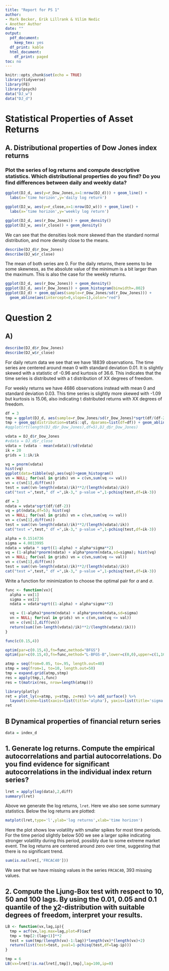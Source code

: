 ```yaml
---
title: "Report for PS 1"
author:
- Mark Becker, Erik Lillrank & Vilim Nedic
- Another Author
date: ""
output:
  pdf_document:
    keep_tex: yes
  df_print: kable
  html_document:
    df_print: paged
toc: no
---
```


```r
knitr::opts_chunk$set(echo = TRUE)
library(tidyverse)
library(FE)
library(psych)
data("DJ_w")
data("DJ_d")
```

#  Statistical Properties of Asset Returns

## A. Distributional properties of Dow Jones index returns

### Plot the series of log returns and compute descriptive statistics. Which distributional properties do you find? Do you find differences between daily and weekly data?

```r
ggplot(DJ_d, aes(y=r_Dow_Jones,x=1:nrow(DJ_d))) + geom_line() +
  labs(x='time horizon',y='daily log return')

ggplot(DJ_w, aes(y=r_close,x=1:nrow(DJ_w))) + geom_line() +
  labs(x='time horizon',y='weekly log return')

ggplot(DJ_d, aes(r_Dow_Jones)) + geom_density()
ggplot(DJ_w, aes(r_close)) + geom_density()
```

We can see that the densities look more skewed than the standard normal distribution, and more density close to the means.

```r
describe(DJ_d$r_Dow_Jones)
describe(DJ_w$r_close)
```
The mean of both series are 0. For the daily returns, there seems to be some skewness, as the absolute value of the minimum is a bit larger than the maximum. This is also the case for the weekly returns.

```r
ggplot(DJ_d, aes(r_Dow_Jones)) + geom_density()
ggplot(DJ_d, aes(r_Dow_Jones)) + geom_histogram(binwidth=.002)
ggplot(DJ_d) + geom_qq(aes(sample=r_Dow_Jones/sd(r_Dow_Jones))) +
  geom_abline(aes(intercept=0,slope=1),color="red")
```

# Question 2
## A)
```r
describe(DJ_d$r_Dow_Jones)
describe(DJ_w$r_close)
```
For daily return data we see that we have 18839 observations. The time series are centered around mean 0 with standard deviation 0.01. It is slightly skewed with a statistic of -0.96 and kurtosis of 36.6. This indicates that the time series is distributed with a t distribution of XX degrees of freedom. 

For weekly returns we have 4686 observations instead with mean 0 and standard deviation 0.03. This time series is slightly more skewed with -1.09 but kurtosis is 15.06, also indicating t distributed returns with XX degrees of freedom. 
```r
df = 3
tmp = ggplot(DJ_d, aes(sample=r_Dow_Jones/sd(r_Dow_Jones)*sqrt(df/(df-2))))
tmp + geom_qq(distribution=stats::qt, dparams=list(df=df)) + geom_abline(aes(intercept=0,slope=1),color="red")
#qqplot(rt(length(DJ_d$r_Dow_Jones),df=5),DJ_d$r_Dow_Jones)
```


```r
vdata = DJ_d$r_Dow_Jones
#vdata = DJ_d$r_close
vdata = (vdata - mean(vdata))/sd(vdata)
ik = 20
grids = 1:ik/ik
```


```r
vq = pnorm(vdata)
hist(vq)
ggplot(data=tibble(vq),aes(vq))+geom_histogram()
vn = NULL; for(val in grids) vn = c(vn,sum(vq <= val))
vn = c(vn[1],diff(vn))
test = sum((vn-length(vdata)/ik)**2/(length(vdata)/ik))
cat("test =",test," df =",ik-3," p-value =",1-pchisq(test,df=ik-3))
```


```r
df = 3
ndata = vdata*sqrt(df/(df-2))
vq = pt(ndata,df=5); hist(vq)
vn = NULL; for(val in grids) vn = c(vn,sum(vq <= val))
vn = c(vn[1],diff(vn))
test = sum((vn-length(vdata)/ik)**2/(length(vdata)/ik))
cat("test =",test," df =",ik-3," p-value =",1-pchisq(test,df=ik-3))
```

```r
alpha = 0.1514736
sigma = 4.0013995
ndata = vdata * sqrt((1-alpha) + alpha*sigma**2)
vq = (1-alpha)*pnorm(ndata) + alpha*pnorm(ndata,sd=sigma); hist(vq)
vn = NULL; for(val in grids) vn = c(vn,sum(vq <= val))
vn = c(vn[1],diff(vn))
test = sum((vn-length(vdata)/ik)**2/(length(vdata)/ik))
cat("test =",test," df =",ik-3," p-value =",1-pchisq(test,df=ik-3))
```

Write a function for minimization to choose the optimal pair for $\alpha$ and $\sigma$.
```r
func <- function(vx){
  alpha = vx[1]
  sigma = vx[2]
  ndata = vdata*sqrt((1-alpha) + alpha*sigma**2)

  vq = (1-alpha)*pnorm(ndata) + alpha*pnorm(ndata,sd=sigma)
  vn = NULL; for(val in grids) vn = c(vn,sum(vq <= val))
  vn = c(vn[1],diff(vn))
  return(sum((vn-length(vdata)/ik)**2/(length(vdata)/ik)))
}

func(c(0.15,4))
```


```r
optim(par=c(0.15,4),fn=func,method="BFGS")
optim(par=c(0.15,4),fn=func,method="L-BFGS-B",lower=c(0,0),upper=c(1,10)) 
```

```r
atmp = seq(from=0.05, to=.95, length.out=40)
stmp = seq(from=1, to=10, length.out=50)
tmp = expand.grid(atmp,stmp)
res = apply(tmp,1,func)
res = t(matrix(res, nrow=length(atmp)))

library(plotly)
ret = plot_ly(x=atmp, y=stmp, z=res) %>% add_surface() %>%
  layout(scene=list(xaxis=list(title='alpha'), yaxis=list(title='sigma'), zaxis=list(title='function')))
ret
```

## B Dynamical properties of financial return series

```r
data = index_d
```

## 1. Generate log returns. Compute the empirical autocorrelations and partial autocorrelations. Do you find evidence for significant autocorrelations in the individual index return series?

```r
lret = apply(log(data),2,diff)
summary(lret)
```
Above we generate the log returns, `lret`. Here we also see some summary statistics. Below the log returns are plotted:

```r
matplot(lret,type='l',ylab='log returns',xlab='time horizon')
```
Here the plot shows low volatility with smaller spikes for most time periods. For the time period slightly below 500 we see a larger spike indicating stronger volatility during this period, possibly due to some extreme market event. The log returns are centered around zero over time, suggesting that there is no significant trend.

```r
sum(is.na(lret[,'FRCAC40']))
```
We see that we have missing values in the series `FRCAC40`, 393 missing values.


## 2. Compute the Ljung-Box test with respect to 10, 50 and 100 lags. By using the 0.01, 0.05 and 0.1 quantile of the χ2-distribution with suitable degrees of freedom, interpret your results.

```r
LB <- function(vx,lag,ip){
  tmp = acf(vx,lag.max=lag,plot=F)$acf
  tmp = tmp[2:(lag+1)]**2
  test = sum(tmp/(length(vx)-1:lag))*length(vx)*(length(vx)+2)
  return(list(test=test, pval=1-pchisq(test,df=lag-ip)))
}

tmp = 6
LB(vx=lret[!is.na(lret[,tmp]),tmp],lag=100,ip=0)
```

